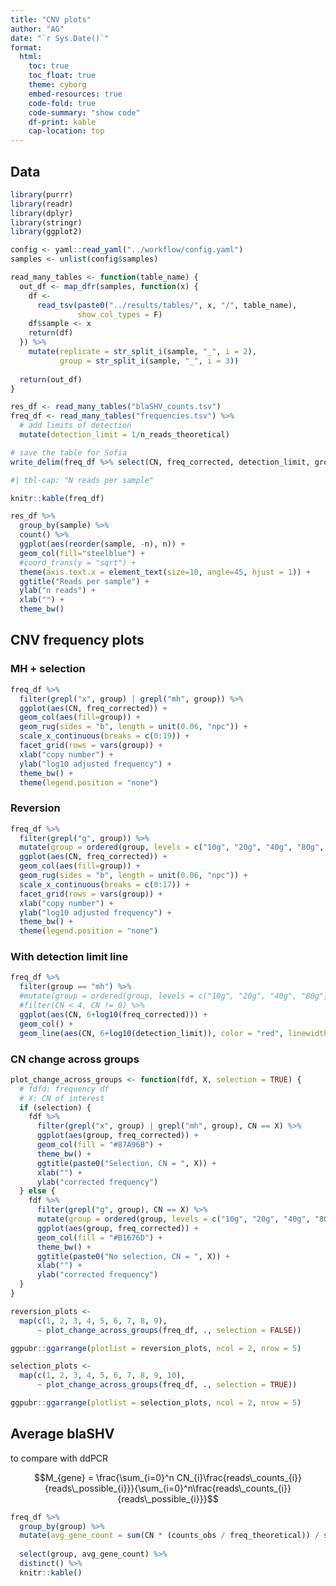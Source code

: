 ```yaml
---
title: "CNV plots"
author: "AG"
date: "`r Sys.Date()`"
format:
  html:
    toc: true
    toc_float: true
    theme: cyborg
    embed-resources: true
    code-fold: true
    code-summary: "show code"
    df-print: kable
    cap-location: top
---
```


## Data

```r
library(purrr)
library(readr)
library(dplyr)
library(stringr)
library(ggplot2)

config <- yaml::read_yaml("../workflow/config.yaml")
samples <- unlist(config$samples)

read_many_tables <- function(table_name) {
  out_df <- map_dfr(samples, function(x) {
    df <-
      read_tsv(paste0("../results/tables/", x, "/", table_name),
               show_col_types = F)
    df$sample <- x
    return(df)
  }) %>%
    mutate(replicate = str_split_i(sample, "_", i = 2),
           group = str_split_i(sample, "_", i = 3))
  
  return(out_df)
}

res_df <- read_many_tables("blaSHV_counts.tsv")
freq_df <- read_many_tables("frequencies.tsv") %>% 
  # add limits of detection
  mutate(detection_limit = 1/n_reads_theoretical)

# save the table for Sofia
write_delim(freq_df %>% select(CN, freq_corrected, detection_limit, group, sample), file = "../results/tables/frequencies_all.tsv")
```


```r
#| tbl-cap: "N reads per sample"

knitr::kable(freq_df)
```


```r
res_df %>% 
  group_by(sample) %>% 
  count() %>% 
  ggplot(aes(reorder(sample, -n), n)) +
  geom_col(fill="steelblue") +
  #coord_trans(y = "sqrt") +
  theme(axis.text.x = element_text(size=10, angle=45, hjust = 1)) +
  ggtitle("Reads per sample") +
  ylab("n reads") +
  xlab("") +
  theme_bw()
```


## CNV frequency plots

### MH + selection

```r
freq_df %>%
  filter(grepl("x", group) | grepl("mh", group)) %>% 
  ggplot(aes(CN, freq_corrected)) +
  geom_col(aes(fill=group)) +
  geom_rug(sides = "b", length = unit(0.06, "npc")) +
  scale_x_continuous(breaks = c(0:19)) +
  facet_grid(rows = vars(group)) +
  xlab("copy number") +
  ylab("log10 adjusted frequency") +
  theme_bw() +
  theme(legend.position = "none")
```


### Reversion

```r
freq_df %>%
  filter(grepl("g", group)) %>% 
  mutate(group = ordered(group, levels = c("10g", "20g", "40g", "80g", "160g"))) %>% 
  ggplot(aes(CN, freq_corrected)) +
  geom_col(aes(fill=group)) +
  geom_rug(sides = "b", length = unit(0.06, "npc")) +
  scale_x_continuous(breaks = c(0:17)) +
  facet_grid(rows = vars(group)) +
  xlab("copy number") +
  ylab("log10 adjusted frequency") +
  theme_bw() +
  theme(legend.position = "none")
```

### With detection limit line

```r
freq_df %>%
  filter(group == "mh") %>% 
  #mutate(group = ordered(group, levels = c("10g", "20g", "40g", "80g", "160g"))) %>% 
  #filter(CN < 4, CN != 0) %>% 
  ggplot(aes(CN, 6+log10(freq_corrected))) +
  geom_col() +
  geom_line(aes(CN, 6+log10(detection_limit)), color = "red", linewidth=5)
```

### CN change across groups

```r
plot_change_across_groups <- function(fdf, X, selection = TRUE) {
  # fdfd: frequency df
  # X: CN of interest
  if (selection) {
    fdf %>%
      filter(grepl("x", group) | grepl("mh", group), CN == X) %>%
      ggplot(aes(group, freq_corrected)) +
      geom_col(fill = "#87A96B") +
      theme_bw() +
      ggtitle(paste0("Selection, CN = ", X)) +
      xlab("") +
      ylab("corrected frequency")
  } else {
    fdf %>%
      filter(grepl("g", group), CN == X) %>%
      mutate(group = ordered(group, levels = c("10g", "20g", "40g", "80g", "160g"))) %>%
      ggplot(aes(group, freq_corrected)) +
      geom_col(fill = "#B1676D") +
      theme_bw() +
      ggtitle(paste0("No selection, CN = ", X)) +
      xlab("") +
      ylab("corrected frequency")
  }
}

reversion_plots <-
  map(c(1, 2, 3, 4, 5, 6, 7, 8, 9),
      ~ plot_change_across_groups(freq_df, ., selection = FALSE))

ggpubr::ggarrange(plotlist = reversion_plots, ncol = 2, nrow = 5)
```

```r
selection_plots <-
  map(c(1, 2, 3, 4, 5, 6, 7, 8, 9, 10),
      ~ plot_change_across_groups(freq_df, ., selection = TRUE))

ggpubr::ggarrange(plotlist = selection_plots, ncol = 2, nrow = 5)
```


## Average blaSHV

to compare with ddPCR

$$M_{gene} = \frac{\sum_{i=0}^n CN_{i}\frac{reads\_counts_{i}}{reads\_possible_{i}}}{\sum_{i=0}^n\frac{reads\_counts_{i}}{reads\_possible_{i}}}$$

```r
freq_df %>%
  group_by(group) %>%
  mutate(avg_gene_count = sum(CN * (counts_obs / freq_theoretical)) / sum((counts_obs /
                                                                             freq_theoretical))) %>%
  select(group, avg_gene_count) %>% 
  distinct() %>% 
  knitr::kable()
```

